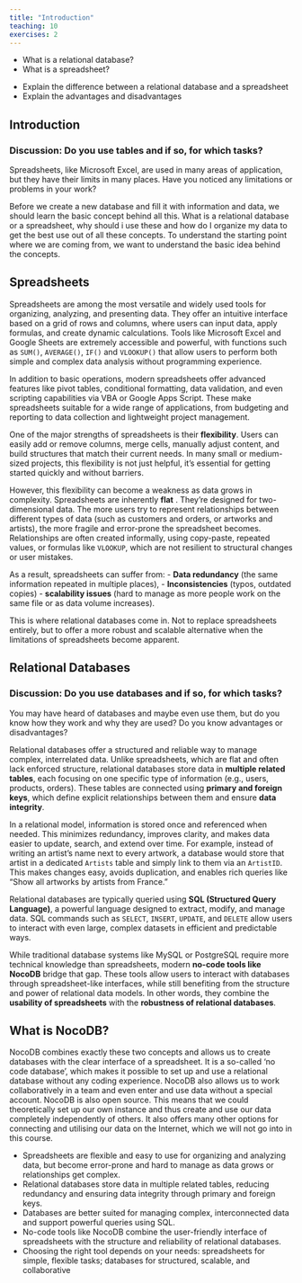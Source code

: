 ```yaml
---
title: "Introduction"
teaching: 10
exercises: 2
---
```


:::::::::::::::::::::::::::::::::::::: questions 

- What is a relational database?
- What is a spreadsheet?

::::::::::::::::::::::::::::::::::::::::::::::::

::::::::::::::::::::::::::::::::::::: objectives

- Explain the difference between a relational database and a spreadsheet
- Explain the advantages and disadvantages

::::::::::::::::::::::::::::::::::::::::::::::::


## Introduction


::::::::::::: discussion

### Discussion: Do you use tables and if so, for which tasks?

Spreadsheets, like Microsoft Excel, are used in many areas of application, but they have their limits in many places. 
Have you noticed any limitations or problems in your work?

::::::::::::::::::::


Before we create a new database and fill it with information and data, we should learn the basic concept behind all this. 
What is a relational database or a spreadsheet, why should i use these and how do I organize my data to get the best 
use out of all these concepts.
To understand the starting point where we are coming from, we want to understand the basic idea behind the concepts.


## Spreadsheets

Spreadsheets are among the most versatile and widely used tools for organizing, analyzing, and presenting data. 
They offer an intuitive interface based on a grid of rows and columns, where users can input data, apply formulas, 
and create dynamic calculations. Tools like Microsoft Excel and Google Sheets are extremely accessible and powerful, 
with functions such as `SUM()`, `AVERAGE()`, `IF()` and `VLOOKUP()` that allow users to perform both simple and complex 
data analysis without programming experience.

In addition to basic operations, modern spreadsheets offer advanced features like pivot tables, conditional 
formatting, data validation, and even scripting capabilities via VBA or Google Apps Script. These make spreadsheets 
suitable for a wide range of applications, from budgeting and reporting to data collection and lightweight project management.

One of the major strengths of spreadsheets is their **flexibility**. Users can easily add or remove columns, merge 
cells, manually adjust content, and build structures that match their current needs. In many small or medium-sized 
projects, this flexibility is not just helpful, it's essential for getting started quickly and without barriers.

However, this flexibility can become a weakness as data grows in complexity. Spreadsheets are inherently **flat** . 
They’re designed for two-dimensional data. The more users try to represent relationships between different types of 
data (such as customers and orders, or artworks and artists), the more fragile and error-prone the spreadsheet becomes. 
Relationships are often created informally, using copy-paste, repeated values, or formulas like `VLOOKUP`, which are 
not resilient to structural changes or user mistakes.

As a result, spreadsheets can suffer from:
- **Data redundancy** (the same information repeated in multiple places),
- **Inconsistencies** (typos, outdated copies)
- **scalability issues** (hard to manage as more people work on the same file or as data volume increases).

This is where relational databases come in. Not to replace spreadsheets entirely, but to offer a more robust 
and scalable alternative when the limitations of spreadsheets become apparent.



## Relational Databases

::::::::::::: discussion

### Discussion: Do you use databases and if so, for which tasks?

You may have heard of databases and maybe even use them, but do you know how they work and why they are used? 
Do you know advantages or disadvantages?

::::::::::::::::::::

Relational databases offer a structured and reliable way to manage complex, interrelated data. Unlike 
spreadsheets, which are flat and often lack enforced structure, relational databases store data in **multiple 
related tables**, each focusing on one specific type of information (e.g., users, products, orders). These 
tables are connected using **primary and foreign keys**, which define explicit relationships between them and 
ensure **data integrity**.

In a relational model, information is stored once and referenced when needed. This minimizes redundancy, improves 
clarity, and makes data easier to update, search, and extend over time. For example, instead of writing an artist’s 
name next to every artwork, a database would store that artist in a dedicated `Artists` table and simply link 
to them via an `ArtistID`. This makes changes easy, avoids duplication, and enables rich queries like “Show all 
artworks by artists from France.”

Relational databases are typically queried using **SQL (Structured Query Language)**, a powerful language 
designed to extract, modify, and manage data. SQL commands such as `SELECT`, `INSERT`, `UPDATE`, and `DELETE` 
allow users to interact with even large, complex datasets in efficient and predictable ways.

While traditional database systems like MySQL or PostgreSQL require more technical knowledge than spreadsheets, 
modern **no-code tools like NocoDB** bridge that gap. These tools allow users to interact with databases through 
spreadsheet-like interfaces, while still benefiting from the structure and power of relational data models. 
In other words, they combine the **usability of spreadsheets** with the **robustness of relational databases**.



## What is NocoDB?

NocoDB combines exactly these two concepts and allows us to create databases with the clear interface of a spreadsheet. 
It is a so-called ‘no code database’, which makes it possible to set up and use a relational database without any coding 
experience. NocoDB also allows us to work collaboratively in a team and even enter and use data without a special account. 
NocoDB is also open source. This means that we could theoretically set up our own instance and thus create and use our data 
completely independently of others. It also offers many other options for connecting and utilising our data on the Internet, 
which we will not go into in this course.



::::::::::::::::::::::::::::::::::::: keypoints

- Spreadsheets are flexible and easy to use for organizing and analyzing data, but become error-prone and hard to manage as data grows or relationships get complex.
- Relational databases store data in multiple related tables, reducing redundancy and ensuring data integrity through primary and foreign keys.
- Databases are better suited for managing complex, interconnected data and support powerful queries using SQL.
- No-code tools like NocoDB combine the user-friendly interface of spreadsheets with the structure and reliability of relational databases.
- Choosing the right tool depends on your needs: spreadsheets for simple, flexible tasks; databases for structured, scalable, and collaborative
  
::::::::::::::::::::::::::::::::::::::::::::::::